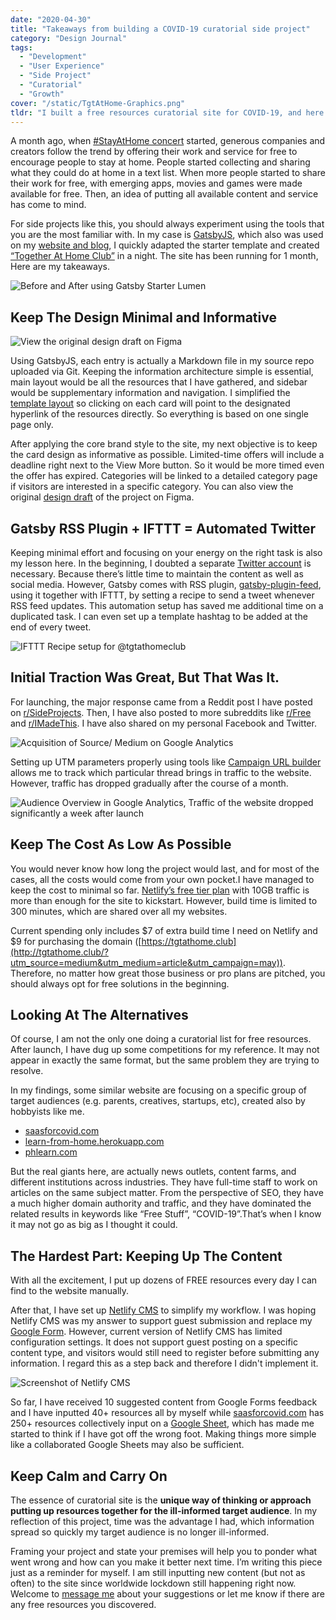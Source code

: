 ```yaml
---
date: "2020-04-30"
title: "Takeaways from building a COVID-19 curatorial side project"
category: "Design Journal"
tags:
  - "Development"
  - "User Experience"
  - "Side Project"
  - "Curatorial"
  - "Growth"
cover: "/static/TgtAtHome-Graphics.png"
tldr: "I built a free resources curatorial site for COVID-19, and here are my lessons"
---
```


A month ago, when [#StayAtHome concert](https://tgtathome.club/category/music/) started, generous companies and creators follow the trend by offering their work and service for free to encourage people to stay at home. People started collecting and sharing what they could do at home in a text list. When more people started to share their work for free, with emerging apps, movies and games were made available for free. Then, an idea of putting all available content and service has come to mind.

For side projects like this, you should always experiment using the tools that you are the most familiar with. In my case is [GatsbyJS](https://www.gatsbyjs.com/), which also was used on my [website and blog](/), I quickly adapted the starter template and created [“Together At Home Club”](http://tgtathome.club/?utm_source=medium&utm_medium=blog&utm_campaign=launch) in a night. The site has been running for 1 month, Here are my takeaways.

![Before and After using [Gatsby Starter Lumen](https://www.gatsbyjs.org/starters/alxshelepenok/gatsby-starter-lumen/)](/static/TgtAtHome-Behind-1.png)

## Keep The Design Minimal and Informative

![View the [original design draft on Figma](https://www.figma.com/file/bDL1o713kTHgopoXB0eA62/Together-At-Home?node-id=0%3A1)](/static/covid-figma-desktop.jpg)

Using GatsbyJS, each entry is actually a Markdown file in my source repo uploaded via Git. Keeping the information architecture simple is essential, main layout would be all the resources that I have gathered, and sidebar would be supplementary information and navigation. I simplified the [template layout](https://www.gatsbyjs.org/starters/alxshelepenok/gatsby-starter-lumen/) so clicking on each card will point to the designated hyperlink of the resources directly. So everything is based on one single page only.

After applying the core brand style to the site, my next objective is to keep the card design as informative as possible. Limited-time offers will include a deadline right next to the View More button. So it would be more timed even the offer has expired. Categories will be linked to a detailed category page if visitors are interested in a specific category. You can also view the original [design draft](https://www.figma.com/file/bDL1o713kTHgopoXB0eA62/Together-At-Home?node-id=0%3A1) of the project on Figma.

## Gatsby RSS Plugin + IFTTT = Automated Twitter

Keeping minimal effort and focusing on your energy on the right task is also my lesson here. In the beginning, I doubted a separate [Twitter account](https://www.twitter.com/tgtathomeclub) is necessary. Because there’s little time to maintain the content as well as social media. However, Gatsby comes with RSS plugin, [gatsby-plugin-feed](https://www.gatsbyjs.org/packages/gatsby-plugin-feed/), using it together with IFTTT, by setting a recipe to send a tweet whenever RSS feed updates. This automation setup has saved me additional time on a duplicated task. I can even set up a template hashtag to be added at the end of every tweet.

![IFTTT Recipe setup for [@tgtathomeclub](https://www.twitter.com/tgtathomeclub)](/static/ifttt-twitter.png)

## Initial Traction Was Great, But That Was It.

For launching, the major response came from a Reddit post I have posted on [r/SideProjects](https://www.reddit.com/r/SideProject/comments/flqtaf/a_website_collects_all_free_online_courses_music/). Then, I have also posted to more subreddits like [r/Free ](https://www.reddit.com/r/FREE/comments/g8caiv/collection_of_free_services_apps_films_and_games/)and [r/IMadeThis](https://www.reddit.com/r/IMadeThis/comments/fnvynq/together_at_home_club_a_website_collects_all_free/). I have also shared on my personal Facebook and Twitter.

![Acquisition of Source/ Medium on Google Analytics](/static/ga-acquisition.png)

Setting up UTM parameters properly using tools like [Campaign URL builder ](https://ga-dev-tools.appspot.com/campaign-url-builder/)allows me to track which particular thread brings in traffic to the website. However, traffic has dropped gradually after the course of a month.

![Audience Overview in Google Analytics, Traffic of the website dropped significantly a week after launch](/static/ga-traffic.png)

## Keep The Cost As Low As Possible

You would never know how long the project would last, and for most of the cases, all the costs would come from your own pocket.I have managed to keep the cost to minimal so far. [Netlify’s free tier plan](https://www.netlify.com/pricing/) with 10GB traffic is more than enough for the site to kickstart. However, build time is limited to 300 minutes, which are shared over all my websites.

Current spending only includes $7 of extra build time I need on Netlify and $9 for purchasing the domain ([https://tgtathome.club](http://tgtathome.club/?utm_source=medium&utm_medium=article&utm_campaign=may)). Therefore, no matter how great those business or pro plans are pitched, you should always opt for free solutions in the beginning.

## Looking At The Alternatives

Of course, I am not the only one doing a curatorial list for free resources. After launch, I have dug up some competitions for my reference. It may not appear in exactly the same format, but the same problem they are trying to resolve.

In my findings, some similar website are focusing on a specific group of target audiences (e.g. parents, creatives, startups, etc), created also by hobbyists like me.

- [saasforcovid.com](https://saasforcovid.com/)
- [learn-from-home.herokuapp.com](https://learn-from-home.herokuapp.com/index.html)
- [phlearn.com](https://phlearn.com/resources)


But the real giants here, are actually news outlets, content farms, and different institutions across industries. They have full-time staff to work on articles on the same subject matter. From the perspective of SEO, they have a much higher domain authority and traffic, and they have dominated the related results in keywords like “Free Stuff”, “COVID-19”.That’s when I know it may not go as big as I thought it could.

## The Hardest Part: Keeping Up The Content

With all the excitement, I put up dozens of FREE resources every day I can find to the website manually.

After that, I have set up [Netlify CMS](https://www.netlifycms.org/) to simplify my workflow. I was hoping Netlify CMS was my answer to support guest submission and replace my [Google Form](https://forms.gle/B6yXL7xEUSKTnLY98). However, current version of Netlify CMS has limited configuration settings. It does not support guest posting on a specific content type, and visitors would still need to register before submitting any information. I regard this as a step back and therefore I didn't implement it.

![Screenshot of Netlify CMS](/static/netlify-cms.png)

So far, I have received 10 suggested content from Google Forms feedback and I have inputted 40+ resources all by myself while [saasforcovid.com](https://saasforcovid.com/) has 250+ resources collectively input on a [Google Sheet](https://docs.google.com/spreadsheets/d/1QdMr6TYlPLgc8nip165CyuDrr5WPcxnzqxJBJK_EfJ0/edit#gid=0), which has made me started to think if I have got off the wrong foot. Making things more simple like a collaborated Google Sheets may also be sufficient.

## Keep Calm and Carry On

The essence of curatorial site is the **unique way of thinking or approach putting up resources together for the ill-informed target audience**. In my reflection of this project, time was the advantage I had, which information spread so quickly my target audience is no longer ill-informed.

Framing your project and state your premises will help you to ponder what went wrong and how can you make it better next time. I’m writing this piece just as a reminder for myself. I am still inputting new content (but not as often) to the site since worldwide lockdown still happening right now. Welcome to [message me](https://twitter.com/@desktopofsamuel) about your suggestions or let me know if there are any free resources you discovered.